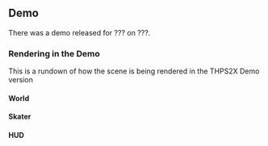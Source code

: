 == Demo ==

There was a demo released for ??? on ???.

=== Rendering in the Demo ===

This is a rundown of how the scene is being rendered in the THPS2X Demo version

==== World ====
==== Skater ====
==== HUD ====